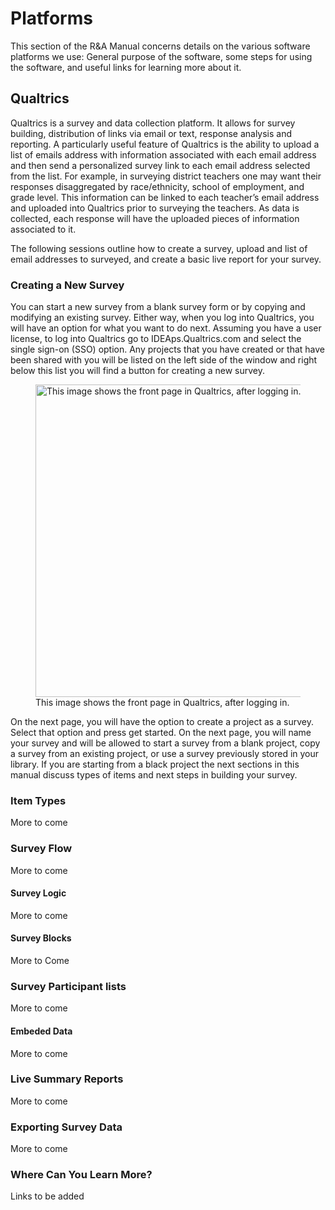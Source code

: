 # Platforms

This section of the R&A Manual concerns details on the various software platforms we use: General purpose of the software, some steps for using the software, and useful links for learning more about it.

## Qualtrics

Qualtrics is a survey and data collection platform. It allows for survey building, distribution of links via email or text, response analysis and reporting. A particularly useful feature of Qualtrics is the ability to upload a list of emails address with information associated with each email address and then send a personalized survey link to each email address selected from the list. For example, in surveying district teachers one may want their responses disaggregated by race/ethnicity, school of employment, and grade level. This information can be linked to each teacher’s email address and uploaded into Qualtrics prior to surveying the teachers. As data is collected, each response will have the uploaded pieces of information associated to it.

The following sessions outline how to create a survey, upload and list of email addresses to surveyed, and create a basic live report for your survey. 

### Creating a New Survey

You can start a new survey from a blank survey form or by copying and modifying an existing survey. Either way, when you log into Qualtrics, you will have an option for what you want to do next. Assuming you have a user license, to log into Qualtrics go to IDEAps.Qualtrics.com and select the single sign-on (SSO) option. Any projects that you have created or that have been shared with you will be listed on the left side of the window and right below this list you will find a button for creating a new survey.

![This image shows the front page in Qualtrics, after logging in.](img/Qualtrics_front_page.png "First view after logging into Qualtrics"){width="500"}
 
On the next page, you will have the option to create a project as a survey. Select that option and press get started.
On the next page, you will name your survey and will be allowed to start a survey from a blank project, copy a survey from an existing project, or use a survey previously stored in your library. If you are starting from a black project the next sections in this manual discuss types of items and next steps in building your survey.


### Item Types

More to come

### Survey Flow

More to come

#### Survey Logic

More to come

#### Survey Blocks

More to Come

### Survey Participant lists

More to come

#### Embeded Data

More to come

### Live Summary Reports

More to come

### Exporting Survey Data

More to come

### Where Can You Learn More?

Links to be added

